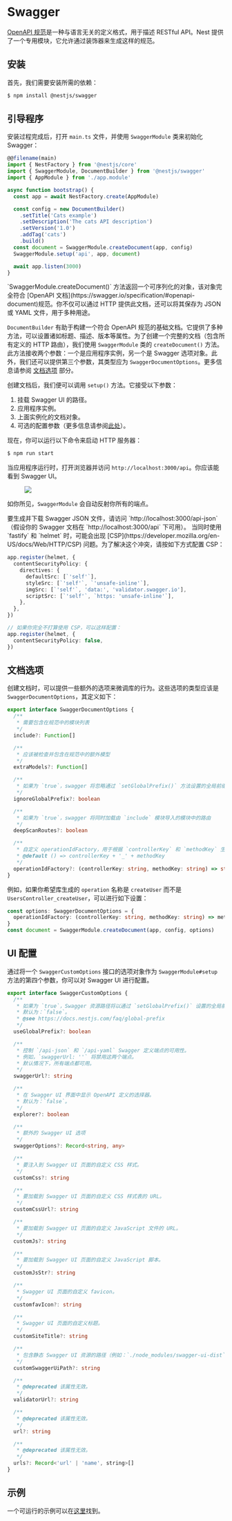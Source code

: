 # Swagger

[OpenAPI 规范](https://swagger.io/specification/)是一种与语言无关的定义格式，用于描述 RESTful API。Nest 提供了一个专用模块，它允许通过装饰器来生成这样的规范。

## 安装

首先，我们需要安装所需的依赖：

```bash
$ npm install @nestjs/swagger
```

## 引导程序

安装过程完成后，打开 `main.ts` 文件，并使用 `SwaggerModule` 类来初始化 Swagger：

```typescript
@@filename(main)
import { NestFactory } from '@nestjs/core'
import { SwaggerModule, DocumentBuilder } from '@nestjs/swagger'
import { AppModule } from './app.module'

async function bootstrap() {
  const app = await NestFactory.create(AppModule)

  const config = new DocumentBuilder()
    .setTitle('Cats example')
    .setDescription('The cats API description')
    .setVersion('1.0')
    .addTag('cats')
    .build()
  const document = SwaggerModule.createDocument(app, config)
  SwaggerModule.setup('api', app, document)

  await app.listen(3000)
}
```

<CalloutInfo>
  `SwaggerModule.createDocument()` 方法返回一个可序列化的对象，该对象完全符合
  [OpenAPI
  文档](https://swagger.io/specification/#openapi-document)规范。你不仅可以通过
  HTTP 提供此文档，还可以将其保存为 JSON 或 YAML 文件，用于多种用途。
</CalloutInfo>

`DocumentBuilder` 有助于构建一个符合 OpenAPI 规范的基础文档。它提供了多种方法，可以设置诸如标题、描述、版本等属性。为了创建一个完整的文档（包含所有定义的 HTTP 路由），我们使用 `SwaggerModule` 类的 `createDocument()` 方法。此方法接收两个参数：一个是应用程序实例，另一个是 Swagger 选项对象。此外，我们还可以提供第三个参数，其类型应为 `SwaggerDocumentOptions`。更多信息请参阅 [文档选项](#文档选项) 部分。

创建文档后，我们便可以调用 `setup()` 方法。它接受以下参数：

1. 挂载 Swagger UI 的路径。
2. 应用程序实例。
3. 上面实例化的文档对象。
4. 可选的配置参数（更多信息请参阅[此处](/openapi/introduction#setup-options)）。

现在，你可以运行以下命令来启动 HTTP 服务器：

```bash
$ npm run start
```

当应用程序运行时，打开浏览器并访问 `http://localhost:3000/api`。你应该能看到 Swagger UI。

<figure>
  <img src="/assets/swagger1.png" />
</figure>

如你所见，`SwaggerModule` 会自动反射你所有的端点。

<CalloutInfo>
  要生成并下载 Swagger JSON 文件，请访问
  `http://localhost:3000/api-json`（假设你的 Swagger 文档在
  `http://localhost:3000/api` 下可用）。
</CalloutInfo>

<CalloutInfo type="warning">
  当同时使用 `fastify` 和 `helmet` 时，可能会出现 [CSP](https://developer.mozilla.org/en-US/docs/Web/HTTP/CSP) 问题。为了解决这个冲突，请按如下方式配置 CSP：

```ts
app.register(helmet, {
  contentSecurityPolicy: {
    directives: {
      defaultSrc: [`'self'`],
      styleSrc: [`'self'`, `'unsafe-inline'`],
      imgSrc: [`'self'`, 'data:', 'validator.swagger.io'],
      scriptSrc: [`'self'`, `https: 'unsafe-inline'`],
    },
  },
})

// 如果你完全不打算使用 CSP，可以这样配置：
app.register(helmet, {
  contentSecurityPolicy: false,
})
```

</CalloutInfo>

## 文档选项

创建文档时，可以提供一些额外的选项来微调库的行为。这些选项的类型应该是 `SwaggerDocumentOptions`，其定义如下：

```ts
export interface SwaggerDocumentOptions {
  /**
   * 需要包含在规范中的模块列表
   */
  include?: Function[]

  /**
   * 应该被检查并包含在规范中的额外模型
   */
  extraModels?: Function[]

  /**
   * 如果为 `true`，swagger 将忽略通过 `setGlobalPrefix()` 方法设置的全局前缀
   */
  ignoreGlobalPrefix?: boolean

  /**
   * 如果为 `true`，swagger 将同时加载由 `include` 模块导入的模块中的路由
   */
  deepScanRoutes?: boolean

  /**
   * 自定义 operationIdFactory，用于根据 `controllerKey` 和 `methodKey` 生成 `operationId`
   * @default () => controllerKey + '_' + methodKey
   */
  operationIdFactory?: (controllerKey: string, methodKey: string) => string
}
```

例如，如果你希望库生成的 `operation` 名称是 `createUser` 而不是 `UsersController_createUser`，可以进行如下设置：

```ts
const options: SwaggerDocumentOptions = {
  operationIdFactory: (controllerKey: string, methodKey: string) => methodKey,
}
const document = SwaggerModule.createDocument(app, config, options)
```

## UI 配置

通过将一个 `SwaggerCustomOptions` 接口的选项对象作为 `SwaggerModule#setup` 方法的第四个参数，你可以对 Swagger UI 进行配置。

```ts
export interface SwaggerCustomOptions {
  /**
   * 如果为 `true`，Swagger 资源路径将以通过 `setGlobalPrefix()` 设置的全局前缀为前缀。
   * 默认为：`false`。
   * @see https://docs.nestjs.com/faq/global-prefix
   */
  useGlobalPrefix?: boolean

  /**
   * 控制 `/api-json` 和 `/api-yaml` Swagger 定义端点的可用性。
   * 例如，`swaggerUrl: ''` 将禁用这两个端点。
   * 默认情况下，所有端点都可用。
   */
  swaggerUrl?: string

  /**
   * 在 Swagger UI 界面中显示 OpenAPI 定义的选择器。
   * 默认为：`false`。
   */
  explorer?: boolean

  /**
   * 额外的 Swagger UI 选项
   */
  swaggerOptions?: Record<string, any>

  /**
   * 要注入到 Swagger UI 页面的自定义 CSS 样式。
   */
  customCss?: string

  /**
   * 要加载到 Swagger UI 页面的自定义 CSS 样式表的 URL。
   */
  customCssUrl?: string

  /**
   * 要加载到 Swagger UI 页面的自定义 JavaScript 文件的 URL。
   */
  customJs?: string

  /**
   * 要加载到 Swagger UI 页面的自定义 JavaScript 脚本。
   */
  customJsStr?: string

  /**
   * Swagger UI 页面的自定义 favicon。
   */
  customfavIcon?: string

  /**
   * Swagger UI 页面的自定义标题。
   */
  customSiteTitle?: string

  /**
   * 包含静态 Swagger UI 资源的路径（例如：`./node_modules/swagger-ui-dist`）。
   */
  customSwaggerUiPath?: string

  /**
   * @deprecated 该属性无效。
   */
  validatorUrl?: string

  /**
   * @deprecated 该属性无效。
   */
  url?: string

  /**
   * @deprecated 该属性无效。
   */
  urls?: Record<'url' | 'name', string>[]
}
```

## 示例

一个可运行的示例可以在[这里](https://github.com/nestjs/nest/tree/master/sample/11-swagger)找到。

